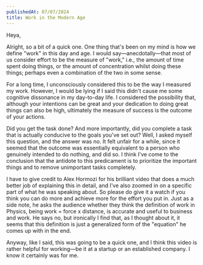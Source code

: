 ```yaml
---
publishedAt: 07/07/2024
title: Work in the Modern Age
---
```


Heya,

Alright, so a bit of a quick one. One thing that's been on my mind is how we define "work" in this day and age. I would say—anecdotally—that most of us consider effort to be the measure of "work," i.e., the amount of time spent doing things, or the amount of concentration whilst doing these things; perhaps even a combination of the two in some sense.

For a long time, I unconsciously considered this to be the way I measured my work. However, I would be lying if I said this didn't cause me some cognitive dissonance in my day-to-day life. I considered the possibility that, although your intentions can be great and your dedication to doing great things can also be high, ultimately the measure of success is the outcome of your actions.

Did you get the task done? And more importantly, did you complete a task that is actually conducive to the goals you've set out? Well, I asked myself this question, and the answer was no. It felt unfair for a while, since it seemed that the outcome was essentially equivalent to a person who genuinely intended to do nothing, and did so. I think I've come to the conclusion that the antidote to this predicament is to prioritize the important things and to remove unimportant tasks completely.

I have to give credit to Alex Hormozi for his brilliant video that does a much better job of explaining this in detail, and I've also zoomed in on a specific part of what he was speaking about. So please do give it a watch if you think you can do more and achieve more for the effort you put in. Just as a side note, he asks the audience whether they think the definition of work in Physics, being work = force x distance, is accurate and useful to business and work. He says no, but ironically I find that, as I thought about it, it seems that this definition is just a generalized form of the "equation" he comes up with in the end.

Anyway, like I said, this was going to be a quick one, and I think this video is rather helpful for working—be it at a startup or an established company. I know it certainly was for me.